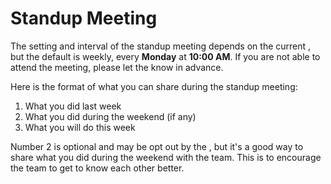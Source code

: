 
# Standup Meeting

The setting and interval of the standup meeting depends on the current <TL name="team leader"/>, but the default is weekly, every **Monday** at **10:00 AM**.
If you are not able to attend the meeting, please let the <TL name="team leader"/> know in advance.

Here is the format of what you can share during the standup meeting:

1. What you did last week
2. What you did during the weekend (if any)
3. What you will do this week

Number 2 is optional and may be opt out by the <TL name="team leader"/>, but it's a good way to share what you did during the weekend with the team. This is to encourage the team to get to know each other better.
